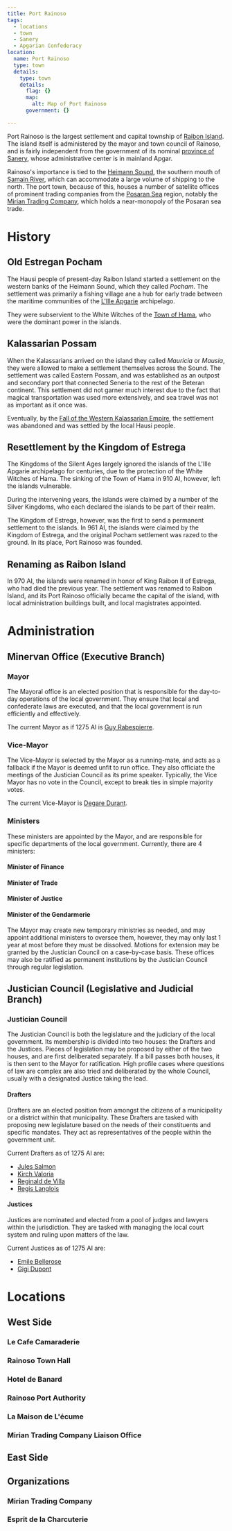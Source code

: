 ```yaml
---
title: Port Rainoso
tags:
  - locations
  - town
  - Sanery
  - Apgarian Confederacy
location:
  name: Port Rainoso
  type: town
  details:
    type: town
    details:
      flag: {}
      map:
        alt: Map of Port Rainoso
      government: {}

---
```


<Incomplete />

Port Rainoso is the largest settlement and capital township of
[Raibon Island](/locations/raibon-island). The island itself is administered by the
mayor and town council of Rainoso, and is fairly independent from the government
of its nominal [province of Sanery](/locations/sanery), whose administrative center
is in mainland Apgar.

Rainoso's importance is tied to the [Heimann Sound](/locations/heimann-sound), the
southern mouth of [Samain River](/locations/samain-river), which can accommodate a
large volume of shipping to the north. The port town, because of this, houses a
number of satellite offices of prominent trading companies from the
[Posaran Sea](/locations/posaran-sea) region, notably the
[Mirian Trading Company](/organizations/mirian-trading-company/), which
holds a near-monopoly of the Posaran sea trade.

# History

## Old Estregan Pocham

The Hausi people of present-day Raibon Island started a settlement on the
western banks of the Heimann Sound, which they called *Pocham*. The settlement
was primarily a fishing village ane a hub for early trade between the maritime
communities of the [L'Ille Apgarie](/locations/l-illes-apgarie) archipelago.

They were subservient to the White Witches of the [Town of Hama](/locations/hama),
who were the dominant power in the islands.

## Kalassarian Possam

When the Kalassarians arrived on the island they called *Mauricia* or *Mausia*,
they were allowed to make a settlement themselves across the Sound. The
settlement was called Eastern Possam, and was established as an outpost and
secondary port that connected Seneria to the rest of the Beteran continent. This
settlement did not garner much interest due to the fact that magical
transportation was used more extensively, and sea travel was not as important as
it once was.

Eventually, by the
[Fall of the Western Kalassarian Empire](/events/fall-of-the-western-kalassarian-empire/),
the settlement was abandoned and was settled by the local Hausi people.

## Resettlement by the Kingdom of Estrega

The Kingdoms of the Silent Ages largely ignored the islands of the L'Ille Apgarie
archipelago for centuries, due to the protection of the White Witches of Hama.
The sinking of the Town of Hama in 910 AI, however, left the islands vulnerable.

During the intervening years, the islands were claimed by a number of the Silver
Kingdoms, who each declared the islands to be part of their realm.

The Kingdom of Estrega, however, was the first to send a permanent settlement to
the islands. In 961 AI, the islands were claimed by the Kingdom of Estrega, and
the original Pocham settlement was razed to the ground. In its place, Port
Rainoso was founded.

## Renaming as Raibon Island

In 970 AI, the islands were renamed in honor of King Raibon II of Estrega, who
had died the previous year. The settlement was renamed to Raibon Island, and its
Port Rainoso officially became the capital of the island, with local
administration buildings built, and local magistrates appointed.

# Administration

## Minervan Office (Executive Branch)

### Mayor

The Mayoral office is an elected position that is responsible for the day-to-day
operations of the local government. They ensure that local and confederate laws
are executed, and that the local government is run efficiently and effectively.

The current Mayor as if 1275 AI is
[Guy Rabespierre](/characters/guy-rabespierre/).

### Vice-Mayor

The Vice-Mayor is selected by the Mayor as a running-mate, and acts as a
fallback if the Mayor is deemed unfit to run office. They also officiate the
meetings of the Justician Council as its prime speaker. Typically, the Vice
Mayor has no vote in the Council, except to break ties in simple majority votes.

The current Vice-Mayor is [Degare Durant](/characters/degare-durant/).

### Ministers

These ministers are appointed by the Mayor, and are responsible for specific
departments of the local government. Currently, there are 4 ministers:

#### Minister of Finance

#### Minister of Trade

#### Minister of Justice

#### Minister of the Gendarmerie

The Mayor may create new temporary ministries as needed, and may appoint
additional ministers to oversee them, however, they may only last 1 year at most
before they must be dissolved. Motions for extension may be granted by the
Justician Council on a case-by-case basis. These offices may also be ratified as
permanent institutions by the Justician Council through regular legislation.

## Justician Council (Legislative and Judicial Branch)

### Justician Council

The Justician Council is both the legislature and the judiciary of the local
government. Its membership is divided into two houses: the Drafters and the
Justices. Pieces of legislation may be proposed by either of the two houses, and
are first deliberated separately. If a bill passes both houses, it is then sent
to the Mayor for ratification. High profile cases where questions of law are
complex are also tried and deliberated by the whole Council, usually with a
designated Justice taking the lead.

#### Drafters

Drafters are an elected position from amongst the citizens of a municipality or
a district within that municipality. These Drafters are tasked with proposing
new legislature based on the needs of their constituents and specific mandates.
They act as representatives of the people within the government unit.

Current Drafters as of 1275 AI are:

* [Jules Salmon](/characters/jules-salmon/)
* [Kirch Valoria](/characters/kirch-valoria/)
* [Reginald de Villa](/characters/reginald-de-villa/)
* [Regis Langlois](/characters/regis-langlois/)

#### Justices

Justices are nominated and elected from a pool of judges and lawyers within the
jurisdiction. They are tasked with managing the local court system and ruling
upon matters of the law.

Current Justices as of 1275 AI are:

* [Emile Bellerose](/characters/emile-bellerose/)
* [Gigi Dupont](/characters/gigi-dupont/)

# Locations

## West Side

### Le Cafe Camaraderie

### Rainoso Town Hall

### Hotel de Banard

### Rainoso Port Authority

### La Maison de L'écume

### Mirian Trading Company Liaison Office

## East Side

## Organizations

### Mirian Trading Company

### Esprit de la Charcuterie
